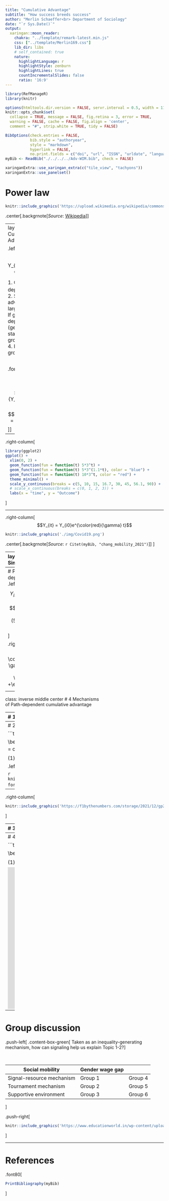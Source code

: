 ```yaml
---
title: "Cumulative Advantage"
subtitle: "How success breeds success"
author: "Merlin Schaeffer<br> Department of Sociology"
date: "`r Sys.Date()`"
output: 
  xaringan::moon_reader:
    chakra: "../template/remark-latest.min.js"
    css: ["../template/Merlin169.css"]
    lib_dir: libs
    # self_contained: true
    nature:
      highlightLanguage: r
      highlightStyle: zenburn
      highlightLines: true
      countIncrementalSlides: false
      ratio: '16:9'
---
```

```r
library(RefManageR)
library(knitr)

options(htmltools.dir.version = FALSE, servr.interval = 0.5, width = 115, digits = 3)
knitr::opts_chunk$set(
  collapse = TRUE, message = FALSE, fig.retina = 3, error = TRUE,
  warning = FALSE, cache = FALSE, fig.align = 'center',
  comment = "#", strip.white = TRUE, tidy = FALSE)

BibOptions(check.entries = FALSE, 
           bib.style = "authoryear", 
           style = "markdown",
           hyperlink = FALSE,
           no.print.fields = c("doi", "url", "ISSN", "urldate", "language", "note", "isbn", "volume"))
myBib <- ReadBib("./../../../Adv-WIM.bib", check = FALSE)

xaringanExtra::use_xaringan_extra(c("tile_view", "tachyons"))
xaringanExtra::use_panelset()
```
# Power law

```r
knitr::include_graphics('https://upload.wikimedia.org/wikipedia/commons/thumb/8/8a/Long_tail.svg/600px-Long_tail.svg.png')
```
.center[.backgrnote[*Source*: [Wikipedia](https://en.wikipedia.org/wiki/Power_law)]]

---
layout: true
# Cumulative Advantage

.left-column[

$$Y_{it} = Y_{i0}e^{\color{red}{\gamma} t}$$

1. Growth of $Y_{it}$ depends on itself.
2. Small early advantages grow larger over time.
3. If growth rate depends on status (gender, race, ...), status inequality growths over time.
4. Inequality growths over time.

<br>

.font70[
$$Y_{it} = 5*3^{1* t}$$

$$\color{blue}{Y_{it} = 5*3^{1.1* t}}$$
$$\color{red}{Y_{it} = 10*3^{1* t}}$$
]]

---

.right-column[
```r
library(ggplot2)
ggplot() +
  xlim(0, 2) +
  geom_function(fun = function(t) 5*3^t) +
  geom_function(fun = function(t) 5*3^(1.1*t), color = "blue") +
  geom_function(fun = function(t) 10*3^t, color = "red") + 
  theme_minimal() +
  scale_y_continuous(breaks = c(5, 10, 15, 16.7, 30, 45, 56.1, 90)) +
  # scale_x_continuous(breaks = c(0, 1, 2, 3)) +
  labs(x = "time", y = "Outcome")
```
]

---

.right-column[
$$Y_{it} = Y_{i0}e^{\color{red}{\gamma} t}$$

```r
knitr::include_graphics('./img/Covid19.png')
```
.center[.backgrnote[*Source*: `r Citet(myBib, "chang_mobility_2021")`]]
]

---
layout: false
# Simple CA

.left-column[
$$Y_{it} = 5*3^{1* t}$$

$$\color{blue}{Y_{it} = (5*3^{1* t})+5}$$
]

.right-column[
$$\text{ln}(Y_{it}) = \color{red}{\gamma_{1}z_{it} + \gamma_{2}z_{it}^2} + \beta'X_{it} +\epsilon_{it}$$
```r
library(ggplot2)
ggplot() +
  xlim(0, 2) +
  geom_function(fun = function(t) 5*3^t) +
  geom_function(fun = function(t) 5*(3^t) + 5, color = "blue") +
  theme_minimal() +
  scale_y_continuous(breaks = c(5, 10, 45, 50)) +
  # scale_x_continuous(breaks = c(0, 1, 2, 3)) +
  labs(x = "Work experience", y = "Outcome")
```
]

---
# Path-dependent CA
.left-column[
$$Y_{it} = 5*3^{1* t}$$

$$\color{blue}{Y_{it} = (5+5)*3^{1* t})}$$
]

.right-column[
$$Y_{it} = \color{red}{(1 + \gamma)Y_{i,t-1}} + \beta'X_{it} +\epsilon_{it}$$
```r
library(ggplot2)
ggplot() +
  xlim(0, 2) +
  geom_function(fun = function(t) 5*3^t) +
  geom_function(fun = function(t) 10*(3^t), color = "blue") +
  theme_minimal() +
  scale_y_continuous(breaks = c(5, 10, 45, 90)) +
  # scale_x_continuous(breaks = c(0, 1, 2, 3)) +
  labs(x = "Outcome, t-1", y = "Outcome")
```
]

---
class: inverse middle center
# 4 Mechanisms <br> of Path-dependent cumulative advantage

---
# 1 Signal mechanism

.left-column[
```r
knitr::include_graphics('https://upload.wikimedia.org/wikipedia/en/0/08/Robert_K_Merton.jpg')
```
.center[.backgrnote[[Robert K. Merton](https://en.wikipedia.org/wiki/Robert_K._Merton)]]
]


.right-column[
```tikz
\usetikzlibrary{shapes,decorations,arrows,calc,arrows.meta,fit,positioning}
\tikzset{
    -Latex,auto,node distance =1 cm and 1 cm,semithick,
    state/.style ={ellipse, draw, minimum width = 0.7 cm},
    point/.style = {circle, draw, inner sep=0.04cm,fill,node contents={}},
    bidirected/.style={Latex-Latex,dashed},
    el/.style = {inner sep=2pt, align=left, sloped}
}

\begin{tikzpicture}
\sffamily
    \node[state] (1) at (0,0) {$\text{Success}_{t=0}$};
    \node[state] (2) [red, right = of 1] {Signal of ability};
    \node[state] (3) [red, right = of 2] {Resources};
    \node[state] (4) [right = of 3] {$\text{Success}_{t=1}$};

    \path (1) edge  (2);
    \path (2) edge  (3);
    \path (3) edge  (4);
\end{tikzpicture}
```

```r
knitr::include_graphics('./img/Veni.png')
```
.center[.backgrnote[*Source*: `r Citet(myBib, "bol_matthew_2018")`]]
]

---
# 2 Tournament mechanism

```tikz
\usetikzlibrary{shapes,decorations,arrows,calc,arrows.meta,fit,positioning}
\tikzset{
    -Latex,auto,node distance =1 cm and 1 cm,semithick,
    state/.style ={ellipse, draw, minimum width = 0.7 cm},
    point/.style = {circle, draw, inner sep=0.04cm,fill,node contents={}},
    bidirected/.style={Latex-Latex,dashed},
    el/.style = {inner sep=2pt, align=left, sloped}
}

\begin{tikzpicture}
\sffamily
    \node[state] (1) at (0,0) {$\text{Success at tournament}_{t=0}$};
    \node[state] (2) [red, right = of 1] {Resources};
    \node[state] (3) [right = of 2] {$\text{Success (at tournament)}_{t=1}$};

    \path (1) edge  (2);
    \path (2) edge  (3);
\end{tikzpicture}
```

.left-column[

```r
knitr::include_graphics('https://pbs.twimg.com/media/FGFLD2yXwAAJdKL?format=jpg&name=small')
```
]

--

.right-column[
```r
knitr::include_graphics('https://f1bythenumbers.com/storage/2021/12/gp22_race_top_10.svg')
```
]

---
# 3 Motivation mechanism

```tikz
\usetikzlibrary{shapes,decorations,arrows,calc,arrows.meta,fit,positioning}
\tikzset{
    -Latex,auto,node distance =1 cm and 1 cm,semithick,
    state/.style ={ellipse, draw, minimum width = 0.7 cm},
    point/.style = {circle, draw, inner sep=0.04cm,fill,node contents={}},
    bidirected/.style={Latex-Latex,dashed},
    el/.style = {inner sep=2pt, align=left, sloped}
}

\begin{tikzpicture}
\sffamily
    \node[state] (1) at (0,0) {$\text{Success}_{t=0}$};
    \node[state] (2) [red, right = of 1] {Motivation};
    \node[state] (3) [right = of 2] {$\text{Success}_{t=1}$};

    \path (1) edge  (2);
    \path (2) edge  (3);
\end{tikzpicture}
```

```r
knitr::include_graphics('./img/Veni2.png')
```
.center[.backgrnote[*Source*: `r Citet(myBib, "bol_matthew_2018")`]]

---
# 4 Selection mechanism

```tikz
\usetikzlibrary{shapes,decorations,arrows,calc,arrows.meta,fit,positioning}
\tikzset{
    -Latex,auto,node distance =1 cm and 1 cm,semithick,
    state/.style ={ellipse, draw, minimum width = 0.7 cm},
    point/.style = {circle, draw, inner sep=0.04cm,fill,node contents={}},
    bidirected/.style={Latex-Latex,dashed},
    el/.style = {inner sep=2pt, align=left, sloped}
}

\begin{tikzpicture}
\sffamily
    \node[state] (1) at (0,0) {$\text{Success}_{t=0}$};
    \node[state] (2) [red, right = of 1] {More supportive environment};
    \node[state] (3) [right = of 2] {$\text{Success}_{t=1}$};

    \path (1) edge  (2);
    \path (2) edge  (3);
\end{tikzpicture}
```

<iframe src='https://www.hannohilbig.com/' width='1400' height='450' frameborder='0' scrolling='yes'></iframe>

---
# Group discussion

.push-left[
.content-box-green[
Taken as an inequality-generating mechanism, 
how can signaling help us explain Topic 1-2?
]

<br>

|                          Social mobility | Gender wage gap |
-------------------------|---------|---------|
Signal-resource mechanism  | Group 1 | Group 4 |
Tournament mechanism   | Group 2 | Group 5 |
Supportive environment                | Group 3 | Group 6 |

]

.push-right[
```r
knitr::include_graphics('https://www.educationworld.in/wp-content/uploads/2018/04/gd.jpg')
```
]

---
# References

.font80[
```r
PrintBibliography(myBib)
```
]
